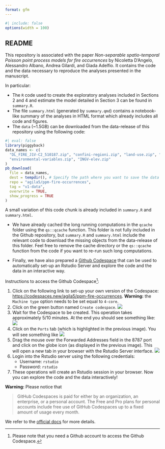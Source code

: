 ```yaml
---
format: gfm
---
```

```r
#| include: false
options(width = 100)
```

## README

This repository is associated with the paper *Non-separable spatio-temporal Poisson point process models for fire occurrences* by Nicoletta D'Angelo, Alessandro Albano, Andrea Gilardi, and Giada Adelfio. It contains the code and the data necessary to reproduce the analyses presented in the manuscript. 

In particular: 

* The `R` code used to create the exploratory analyses included in Sections 2 and 4 and estimate the model detailed in Section 3 can be found in `summary.R`. 
* The file `summary.html` (generated by `summary.qmd`) contains a notebook-like summary of the analyses in HTML format which already includes all code and figures. 
* The `data` (~1.5GB) can be downloaded from the data-release of this repository using the following code: 
```r
#| eval: false
library(piggyback)
data_names <- c(
  "DL_FIRE_J1V-C2_510187.zip", "confini-regioni.zip", "land-use.zip", "NDVI.zip",
  "environmental-variables.zip", "INGV-elev.zip"
)
pb_download(
  file = data_names,
  dest = tempdir(), # Specify the path where you want to save the data
  repo = "agila5/ppm-fire-occurrences",
  tag = "v1-data",
  overwrite = TRUE,
  show_progress = TRUE
)
```
A small variation of this code chunk is already included in `summary.R` and `summary.html`. 

* We have already cached the long running computations in the `qcache` folder using the `qs::qcache` function. This folder is not fully included in the Github repository, but `summary.R` and `summary.html` include the relevant code to download the missing objects from the data-release of this folder. Feel free to remove the cache directory or the `qs::qcache` function from the code if you want to re-run such long computations.

* Finally, we have also prepared a [Github Codespace](https://github.com/features/codespaces) that can be used to automatically set-up an Rstudio Server and explore the code and the data in an interactive way.   

Instructions to access the Github Codespace^[Please note that you need a Github account to access the Github Codespace.]: 

1. Click on the following link to set-up your own version of the Codespace: <https://codespaces.new/agila5/ppm-fire-occurrences>. **Warning:** the `Machine type` option needs to be set equal to `4-core`. 
2. Click on the green button named `Create codespace`. 
![](istruzioni/step1.png){fig-align=center fig-width=70%}
3. Wait for the Codespace to be created. This operation takes approximately 5/10 minutes. At the end you should see something like: 
![](istruzioni/step2.png){fig-align=center fig-width=70%}
4. Click on the `Ports` tab (which is highlighted in the previous image). You will see something like
![](istruzioni/step3.png){fig-align=center fig-width=70%}
5. Drag the mouse over the Forwarded Addresses field in the 8787 port and click on the globe icon (as displayed in the previous image). This will open a new tab in your browser with the Rstudio Server interface.
![](istruzioni/step4.png){fig-align=center fig-width=70%}
6. Login into the Rstudio server using the following credentials: 
    - Username: `rstudio`
    - Password: `rstudio`
7. These operations will create an Rstudio session in your browser. Now you can explore the code and the data interactively!

**Warning:** Please notice that 

> GitHub Codespaces is paid for either by an organization, an enterprise, or a personal account. The Free and Pro plans for personal accounts include free use of GitHub Codespaces up to a fixed amount of usage every month.

We refer to the [official docs](https://docs.github.com/en/billing/managing-billing-for-your-products/managing-billing-for-github-codespaces/about-billing-for-github-codespaces) for more details. 